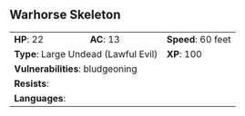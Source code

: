 ## Warhorse Skeleton {#monster-warhorse-skeleton}

```{=html}
<table class="table table-striped">
    <tbody>
        <tr>                    
            <td><b>HP</b>: 22</td>
            <td><b>AC</b>: 13</td>
            <td><b>Speed</b>: 60 feet</td>
        </tr>
        <tr>
            <td colspan="2"><b>Type</b>: Large Undead (Lawful Evil)</td>
            <td><b>XP</b>: 100</td>
        </tr>
        <tr>
            <td colspan="3"><b>Vulnerabilities</b>: bludgeoning</td>
        </tr>
        <tr>
            <td colspan="3"><b>Resists</b>: </td>
        </tr>
        <tr>
            <td colspan="3"><b>Languages</b>: </td>
        </tr>
    </tbody>
</table>
```